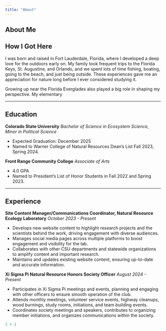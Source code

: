 ```yaml
---
title: "About"
---
```


## About Me

## How I Got Here

I was born and raised in Fort Lauderdale, Florida, where I developed a deep love for the outdoors early on. My family took frequent trips to the Florida Keys, St. Augustine, and Orlando, and we spent lots of time fishing, boating, going to the beach, and just being outside. These experiences gave me an appreciation for nature long before I ever considered studying it.

Growing up near the Florida Everglades also played a big role in shaping my perspective. My elementary

------------------------------------------------------------------------

## Education

**Colorado State University** *Bachelor of Science in Ecosystem Science, Minor in Political Science*

-   Expected Graduation: December 2025
-   Named to Warner College of Natural Resources Dean's List Fall 2023, Spring 2024.

**Front Range Community College** *Associate of Arts*

-   4.0 GPA
-   Named to President's List of Honor Students in Fall 2022 and Spring 2023.

------------------------------------------------------------------------

## Experience

**Site Content Manager/Communications Coordinator, Natural Resource Ecology Laboratory** *October 2023 - Present*

-   Develops new website content to highlight research projects and the scientists behind the work, driving engagement with diverse audiences.
-   Manages social media pages across multiple platforms to boost engagement and visibility for the lab.
-   Collaborates with other CSU departments and statewide organizations to amplify content and important research.
-   Maintains and updates existing website content, ensuring up-to-date and accurate information.

**Xi Sigma Pi Natural Resource Honors Society Officer** *August 2024 - Present*

-   Participates in Xi Sigma Pi meetings and events, planning and engaging with other officers to ensure smooth operation of the club.
-   Attends monthly meetings, volunteer service events, highway cleanups, wood burnings, study rooms, initiations, and team building events.
-   Coordinates society meetings and speakers, contributes to organizing member initiations, and organizes communications within the society.

```r
1 + 1
```

